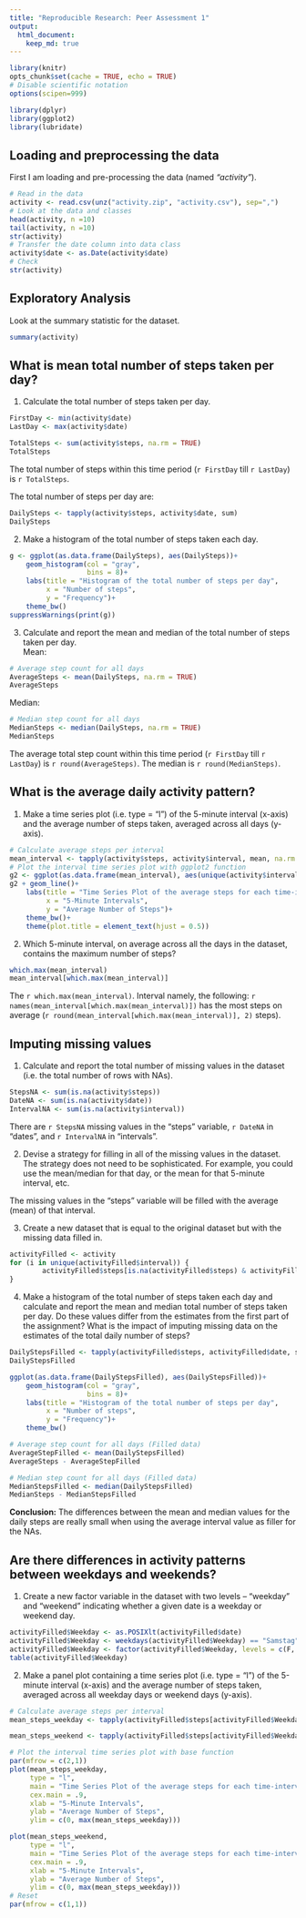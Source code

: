 ```yaml
---
title: "Reproducible Research: Peer Assessment 1"
output: 
  html_document:
    keep_md: true
---
```

```r
library(knitr)
opts_chunk$set(cache = TRUE, echo = TRUE)
# Disable scientific notation
options(scipen=999)
```

``` r
library(dplyr)
library(ggplot2)
library(lubridate)
```

## Loading and preprocessing the data
First I am loading and pre-processing the data (named *"activity"*).
``` r
# Read in the data
activity <- read.csv(unz("activity.zip", "activity.csv"), sep=",")
# Look at the data and classes
head(activity, n =10)
tail(activity, n =10)
str(activity)
# Transfer the date column into data class
activity$date <- as.Date(activity$date)
# Check
str(activity)
```
## Exploratory Analysis
Look at the summary statistic for the dataset.
``` r
summary(activity)

```

## What is mean total number of steps taken per day?
1. Calculate the total number of steps taken per day.  
``` r
FirstDay <- min(activity$date)
LastDay <- max(activity$date)

TotalSteps <- sum(activity$steps, na.rm = TRUE)
TotalSteps

```
The total number of steps within this time period (`r FirstDay` till `r LastDay`) 
is `r TotalSteps`.

The total number of steps per day are:
``` r
DailySteps <- tapply(activity$steps, activity$date, sum)
DailySteps

```


2. Make a histogram of the total number of steps taken each day.
``` r
g <- ggplot(as.data.frame(DailySteps), aes(DailySteps))+
    geom_histogram(col = "gray", 
                   bins = 8)+
    labs(title = "Histogram of the total number of steps per day",
         x = "Number of steps",
         y = "Frequency")+
    theme_bw()
suppressWarnings(print(g))

```

3. Calculate and report the mean and median of the total number of steps taken per day.  
Mean:
``` r
# Average step count for all days
AverageSteps <- mean(DailySteps, na.rm = TRUE)
AverageSteps
```
Median:
``` r
# Median step count for all days
MedianSteps <- median(DailySteps, na.rm = TRUE)
MedianSteps

```
The average total step count within this time period (`r FirstDay` till `r LastDay`) 
is `r round(AverageSteps)`. The median is `r round(MedianSteps)`.

## What is the average daily activity pattern?
1. Make a time series plot (i.e. type = "l") of the 5-minute interval (x-axis) 
and the average number of steps taken, averaged across all days (y-axis).

``` r
# Calculate average steps per interval
mean_interval <- tapply(activity$steps, activity$interval, mean, na.rm = T)
# Plot the interval time series plot with ggplot2 function
g2 <- ggplot(as.data.frame(mean_interval), aes(unique(activity$interval), mean_interval))
g2 + geom_line()+
    labs(title = "Time Series Plot of the average steps for each time-interval",
         x = "5-Minute Intervals",
         y = "Average Number of Steps")+
    theme_bw()+
    theme(plot.title = element_text(hjust = 0.5))
```

2. Which 5-minute interval, on average across all the days in the dataset, 
contains the maximum number of steps?
``` r
which.max(mean_interval)
mean_interval[which.max(mean_interval)]


```
The `r which.max(mean_interval)`. Interval namely, the following: `r names(mean_interval[which.max(mean_interval)])` has the
most steps on average (`r round(mean_interval[which.max(mean_interval)], 2)` steps).

## Imputing missing values
1. Calculate and report the total number of missing values in the dataset (i.e. the total number of rows with NAs).

``` r

StepsNA <- sum(is.na(activity$steps))
DateNA <- sum(is.na(activity$date))
IntervalNA <- sum(is.na(activity$interval))

```
There are `r StepsNA` missing values in the "steps" variable, `r DateNA` in 
"dates", and `r IntervalNA` in "intervals".  

2. Devise a strategy for filling in all of the missing values in the dataset. 
The strategy does not need to be sophisticated. For example, you could use the 
mean/median for that day, or the mean for that 5-minute interval, etc.  
  
The missing values in the "steps" variable will be filled with the average 
(mean) of that interval.


3. Create a new dataset that is equal to the original dataset but with the 
missing data filled in.

``` r

activityFilled <- activity
for (i in unique(activityFilled$interval)) {
        activityFilled$steps[is.na(activityFilled$steps) & activityFilled$interval == i] <- round(mean(activityFilled$steps[activityFilled$interval == i], na.rm = T), 2)
}

```

4. Make a histogram of the total number of steps taken each day and calculate 
and report the mean and median total number of steps taken per day. Do these 
values differ from the estimates from the first part of the assignment? What 
is the impact of imputing missing data on the estimates of the total daily 
number of steps?

``` r

DailyStepsFilled <- tapply(activityFilled$steps, activityFilled$date, sum)
DailyStepsFilled

ggplot(as.data.frame(DailyStepsFilled), aes(DailyStepsFilled))+
    geom_histogram(col = "gray", 
                   bins = 8)+
    labs(title = "Histogram of the total number of steps per day",
         x = "Number of steps",
         y = "Frequency")+
    theme_bw()
```

``` r

# Average step count for all days (Filled data)
AverageStepFilled <- mean(DailyStepsFilled)
AverageSteps - AverageStepFilled

# Median step count for all days (Filled data)
MedianStepsFilled <- median(DailyStepsFilled)
MedianSteps - MedianStepsFilled

```
**Conclusion:** The differences between the mean and median values for the daily
steps are really small when using the average interval value as filler for the 
NAs.

## Are there differences in activity patterns between weekdays and weekends?
1. Create a new factor variable in the dataset with two levels – “weekday” and 
“weekend” indicating whether a given date is a weekday or weekend day.

``` r
activityFilled$Weekday <- as.POSIXlt(activityFilled$date)
activityFilled$Weekday <- weekdays(activityFilled$Weekday) == "Samstag" | weekdays(activityFilled$Weekday) == "Sonntag"
activityFilled$Weekday <- factor(activityFilled$Weekday, levels = c(F, T), labels = c("weekday", "weekend"))
table(activityFilled$Weekday)
```

2. Make a panel plot containing a time series plot (i.e. type = "l") of the 
5-minute interval (x-axis) and the average number of steps taken, averaged 
across all weekday days or weekend days (y-axis).

``` r
# Calculate average steps per interval
mean_steps_weekday <- tapply(activityFilled$steps[activityFilled$Weekday == "weekday"], activityFilled$interval[activityFilled$Weekday == "weekday"], mean)

mean_steps_weekend <- tapply(activityFilled$steps[activityFilled$Weekday == "weekend"], activityFilled$interval[activityFilled$Weekday == "weekend"], mean)

# Plot the interval time series plot with base function
par(mfrow = c(2,1))
plot(mean_steps_weekday, 
     type = "l", 
     main = "Time Series Plot of the average steps for each time-interval: Weekdays",
     cex.main = .9,
     xlab = "5-Minute Intervals",
     ylab = "Average Number of Steps",
     ylim = c(0, max(mean_steps_weekday)))

plot(mean_steps_weekend, 
     type = "l", 
     main = "Time Series Plot of the average steps for each time-interval: Weekdends",
     cex.main = .9,
     xlab = "5-Minute Intervals",
     ylab = "Average Number of Steps",
     ylim = c(0, max(mean_steps_weekday)))
# Reset
par(mfrow = c(1,1))
```
